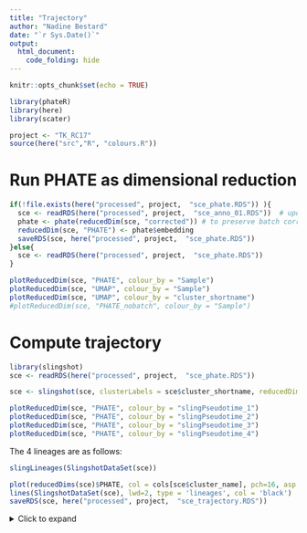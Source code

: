 ```yaml
---
title: "Trajectory"
author: "Nadine Bestard"
date: "`r Sys.Date()`"
output: 
  html_document:
    code_folding: hide
---
```



```r
knitr::opts_chunk$set(echo = TRUE)
```

```r
library(phateR)
library(here)
library(scater)
```

```r
project <- "TK_RC17"
source(here("src","R", "colours.R"))

```
# Run PHATE as dimensional reduction
```r
if(!file.exists(here("processed", project,  "sce_phate.RDS")) ){
  sce <- readRDS(here("processed", project,  "sce_anno_01.RDS"))  # update with annotated
  phate <- phate(reducedDim(sce, "corrected")) # to preserve batch correction: https://github.com/KrishnaswamyLab/PHATE/issues/82
  reducedDim(sce, "PHATE") <- phate$embedding
  saveRDS(sce, here("processed", project,  "sce_phate.RDS")) 
}else{
  sce <- readRDS(here("processed", project,  "sce_phate.RDS")) 
}
```
```r

plotReducedDim(sce, "PHATE", colour_by = "Sample")
plotReducedDim(sce, "UMAP", colour_by = "Sample")
plotReducedDim(sce, "UMAP", colour_by = "cluster_shortname")
#plotReducedDim(sce, "PHATE_nobatch", colour_by = "Sample")


```

# Compute trajectory

```r
library(slingshot)
sce <- readRDS(here("processed", project,  "sce_phate.RDS"))

sce <- slingshot(sce, clusterLabels = sce$cluster_shortname, reducedDim = "PHATE", start.clus= "PSC")

plotReducedDim(sce, "PHATE", colour_by = "slingPseudotime_1")
plotReducedDim(sce, "PHATE", colour_by = "slingPseudotime_2")
plotReducedDim(sce, "PHATE", colour_by = "slingPseudotime_3")
plotReducedDim(sce, "PHATE", colour_by = "slingPseudotime_4")
```

The 4 lineages are as follows: 

```r
slingLineages(SlingshotDataSet(sce))

```
```r
plot(reducedDims(sce)$PHATE, col = cols[sce$cluster_name], pch=16, asp = 1)
lines(SlingshotDataSet(sce), lwd=2, type = 'lineages', col = 'black')
saveRDS(sce, here("processed", project,  "sce_trajectory.RDS")) 
```




<details>
    <summary>Click to expand</summary>

    <p>



```r
sessionInfo()
```

   </p>
</details>